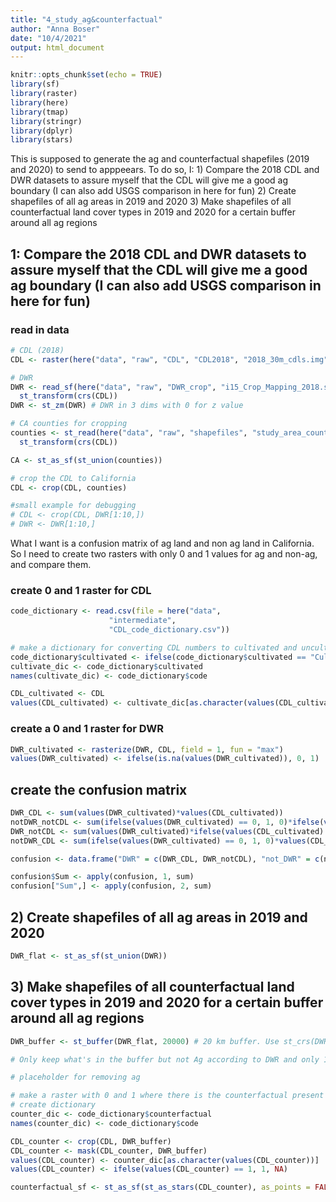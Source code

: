 ```yaml
---
title: "4_study_ag&counterfactual"
author: "Anna Boser"
date: "10/4/2021"
output: html_document
---
```


```r
knitr::opts_chunk$set(echo = TRUE)
library(sf)
library(raster)
library(here)
library(tmap)
library(stringr)
library(dplyr)
library(stars)
```

This is supposed to generate the ag and counterfactual shapefiles (2019 and 2020) to send to apppeears. 
To do so, I:
1) Compare the 2018 CDL and DWR datasets to assure myself that the CDL will give me a good ag boundary (I can also add USGS comparison in here for fun)
2) Create shapefiles of all ag areas in 2019 and 2020
3) Make shapefiles of all counterfactual land cover types in 2019 and 2020 for a certain buffer around all ag regions

## 1: Compare the 2018 CDL and DWR datasets to assure myself that the CDL will give me a good ag boundary (I can also add USGS comparison in here for fun)

### read in data
```r
# CDL (2018)
CDL <- raster(here("data", "raw", "CDL", "CDL2018", "2018_30m_cdls.img"))

# DWR
DWR <- read_sf(here("data", "raw", "DWR_crop", "i15_Crop_Mapping_2018.shp")) %>%
  st_transform(crs(CDL))
DWR <- st_zm(DWR) # DWR in 3 dims with 0 for z value

# CA counties for cropping
counties <- st_read(here("data", "raw", "shapefiles", "study_area_counties", "study_area_counties.shp")) %>%
  st_transform(crs(CDL))

CA <- st_as_sf(st_union(counties))

# crop the CDL to California
CDL <- crop(CDL, counties)
```


```r
#small example for debugging
# CDL <- crop(CDL, DWR[1:10,])
# DWR <- DWR[1:10,]
```

What I want is a confusion matrix of ag land and non ag land in California. 
So I need to create two rasters with only 0 and 1 values for ag and non-ag, and compare them. 

### create 0 and 1 raster for CDL
```r
code_dictionary <- read.csv(file = here("data", 
                      "intermediate", 
                      "CDL_code_dictionary.csv"))

# make a dictionary for converting CDL numbers to cultivated and uncultivated. 
code_dictionary$cultivated <- ifelse(code_dictionary$cultivated == "Cultivated", 1, 0)
cultivate_dic <- code_dictionary$cultivated
names(cultivate_dic) <- code_dictionary$code

CDL_cultivated <- CDL
values(CDL_cultivated) <- cultivate_dic[as.character(values(CDL_cultivated))]
```

### create a 0 and 1 raster for DWR
```r
DWR_cultivated <- rasterize(DWR, CDL, field = 1, fun = "max")
values(DWR_cultivated) <- ifelse(is.na(values(DWR_cultivated)), 0, 1)
```

## create the confusion matrix
```r
DWR_CDL <- sum(values(DWR_cultivated)*values(CDL_cultivated))
notDWR_notCDL <- sum(ifelse(values(DWR_cultivated) == 0, 1, 0)*ifelse(values(CDL_cultivated) == 0, 1, 0))
DWR_notCDL <- sum(values(DWR_cultivated)*ifelse(values(CDL_cultivated) == 0, 1, 0))
notDWR_CDL <- sum(ifelse(values(DWR_cultivated) == 0, 1, 0)*values(CDL_cultivated))

confusion <- data.frame("DWR" = c(DWR_CDL, DWR_notCDL), "not_DWR" = c(notDWR_CDL, notDWR_notCDL), "rownames" = c("CDL", "not_CDL"), row.names = "rownames")

confusion$Sum <- apply(confusion, 1, sum)
confusion["Sum",] <- apply(confusion, 2, sum)
```


## 2) Create shapefiles of all ag areas in 2019 and 2020
```r
DWR_flat <- st_as_sf(st_union(DWR))
```


## 3) Make shapefiles of all counterfactual land cover types in 2019 and 2020 for a certain buffer around all ag regions

```r
DWR_buffer <- st_buffer(DWR_flat, 20000) # 20 km buffer. Use st_crs(DWR_flat) to see that the unit for this projection is meters (also checked it makes sense in google maps)

# Only keep what's in the buffer but not Ag according to DWR and only 100% the counterfactual in CDL

# placeholder for removing ag

# make a raster with 0 and 1 where there is the counterfactual present
# create dictionary
counter_dic <- code_dictionary$counterfactual
names(counter_dic) <- code_dictionary$code

CDL_counter <- crop(CDL, DWR_buffer)
CDL_counter <- mask(CDL_counter, DWR_buffer)
values(CDL_counter) <- counter_dic[as.character(values(CDL_counter))]
values(CDL_counter) <- ifelse(values(CDL_counter) == 1, 1, NA)

counterfactual_sf <- st_as_sf(st_as_stars(CDL_counter), as_points = FALSE, merge = TRUE) %>% st_union() %>% st_as_sf()
```

